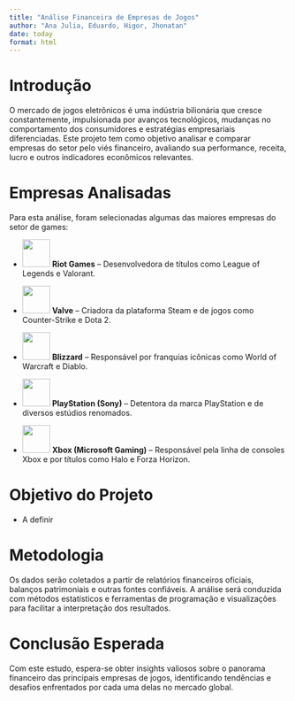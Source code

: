 ```yaml
---
title: "Análise Financeira de Empresas de Jogos"
author: "Ana Julia, Eduardo, Higor, Jhonatan"
date: today
format: html
---
```


# Introdução

 O mercado de jogos eletrônicos é uma indústria bilionária que cresce constantemente, impulsionada por avanços tecnológicos, mudanças no comportamento dos consumidores e estratégias empresariais diferenciadas. Este projeto tem como objetivo analisar e comparar empresas do setor pelo viés financeiro, avaliando sua performance, receita, lucro e outros indicadores econômicos relevantes.

# Empresas Analisadas

Para esta análise, foram selecionadas algumas das maiores empresas do setor de games:

- ![](images/riot_games.png){width=50px} **Riot Games** – Desenvolvedora de títulos como League of Legends e Valorant.

- ![](images/valve.png){width=50px} **Valve** – Criadora da plataforma Steam e de jogos como Counter-Strike e Dota 2.

- ![](images/blizzard.png){width=50px} **Blizzard** – Responsável por franquias icônicas como World of Warcraft e Diablo.

- ![](images/sony.png){width=50px} **PlayStation (Sony)** – Detentora da marca PlayStation e de diversos estúdios renomados.

- ![](images/xbox_microsoft.png){width=50px} **Xbox (Microsoft Gaming)** – Responsável pela linha de consoles Xbox e por títulos como Halo e Forza Horizon.

# Objetivo do Projeto

- A definir

# Metodologia

 Os dados serão coletados a partir de relatórios financeiros oficiais, balanços patrimoniais e outras fontes confiáveis. A análise será conduzida com métodos estatísticos e ferramentas de programação e visualizações para facilitar a interpretação dos resultados.

# Conclusão Esperada

 Com este estudo, espera-se obter insights valiosos sobre o panorama financeiro das principais empresas de jogos, identificando tendências e desafios enfrentados por cada uma delas no mercado global.
